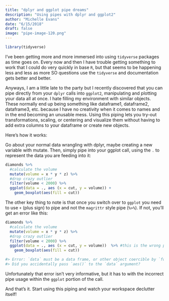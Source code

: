 ```yaml
---
title: "dplyr and ggplot pipe dreams"
description: "Using pipes with dplyr and ggplot2"
author: "Michelle Evans"
date: "6/15/2018"
draft: false
image: "pipe-image-120.png"
---
```


```r
library(tidyverse)
```

I've been getting more and more immersed into using `tidyverse` packages as time goes on. Every now and then I have trouble getting something to work that I could do very quickly in base `R`, but that seems to be happening less and less as more SO questions use the `tidyverse` and documentation gets better and better.

Anyways, I am a little late to the party but I recently discovered that you can pipe directly from your `dplyr` calls into `ggplot2`, manipulating and plotting your data all at once. I hate filling my environment with similar objects. These normally end up being something like dataframe1, dataframe2, dataframe3, etc. because I have no creativity when it comes to names and in the end becoming an unusable mess. Using this piping lets you try-out transformations, scaling, or centering and visualize them without having to add extra columns to your dataframe or create new objects.

Here's how it works:

Go about your normal data wrangling with dplyr, maybe creating a new variable with mutate. Then, simply pipe into your ggplot call, using the `.` to represent the data you are feeding into it:

```r
diamonds %>%
  #calculate the volume
  mutate(volume = x * y * z) %>%
  #drop crazy outlier
  filter(volume < 2000) %>%
  ggplot(data = ., aes (x = cut, y = volume)) +
    geom_boxplot(aes(fill = cut))
```

The other key thing to note is that once you switch over to `ggplot` you need to use `+` (plus sign) to pipe and not the `magrittr` style pipe (`%>%`). If not, you'll get an error like this:

```r
diamonds %>%
  #calculate the volume
  mutate(volume = x * y * z) %>%
  #drop crazy outlier
  filter(volume < 2000) %>%
  ggplot(data = ., aes (x = cut, y = volume))  %>% #this is the wrong pipe!
    geom_boxplot(aes(fill = cut))

#> Error: `data` must be a data frame, or other object coercible by `fortify()`, not an S3 object with class uneval
#> Did you accidentally pass `aes()` to the `data` argument?
```

Unfortunately that error isn't very informative, but it has to with the incorrect pipe usage within the `ggplot` portion of the call.

And that's it. Start using this piping and watch your workspace declutter itself!

